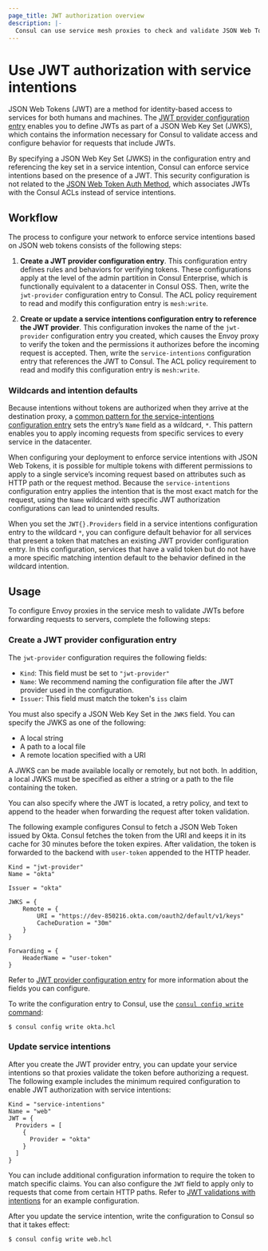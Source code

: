 ```yaml
---
page_title: JWT authorization overview
description: |-
  Consul can use service mesh proxies to check and validate JSON Web Tokens (JWT) to enable additional identify-based access security for both human and machine users. Learn how to configure a JWT provider configuration entry and a service intentions configuration entry to authorize requests.
---
```


# Use JWT authorization with service intentions

JSON Web Tokens (JWT) are a method for identity-based access to services for both humans and machines. The [JWT provider configuration entry](/consul/docs/connect/config-entries/jwt-provider) enables you to define JWTs as part of a JSON Web Key Set (JWKS), which contains the information necessary for Consul to validate access and configure behavior for requests that include JWTs.

By specifying a JSON Web Key Set (JWKS) in the configuration entry and referencing the key set in a service intention, Consul can enforce service intentions based on the presence of a JWT. This security configuration is not related to the [JSON Web Token Auth Method](/consul/docs/security/acl/auth-methods/jwt), which associates JWTs with the Consul ACLs instead of service intentions.

## Workflow

The process to configure your network to enforce service intentions based on JSON web tokens consists of the following steps:

1. **Create a JWT provider configuration entry**. This configuration entry defines rules and behaviors for verifying tokens. These configurations apply at the level of the admin partition in Consul Enterprise, which is functionally equivalent to a datacenter in Consul OSS. Then, write the `jwt-provider` configuration entry to Consul. The ACL policy requirement to read and modify this configuration entry is `mesh:write`.

1. **Create or update a service intentions configuration entry to reference the JWT provider**. This configuration invokes the name of the `jwt-provider` configuration entry you created, which causes the Envoy proxy to verify the token and the permissions it authorizes before the incoming request is accepted. Then, write the `service-intentions` configuration entry that references the JWT to Consul. The ACL policy requirement to read and modify this configuration entry is `mesh:write`.

### Wildcards and intention defaults

Because intentions without tokens are authorized when they arrive at the destination proxy, a [common pattern for the service-intentions configuration entry](/consul/docs/connect/config-entries/service-intentions#l4-intentions-for-all-destinations) sets the entry’s `Name` field as a wildcard, `*`. This pattern enables you to apply incoming requests from specific services to every service in the datacenter.

When configuring your deployment to enforce service intentions with JSON Web Tokens, it is possible for multiple tokens with different permissions to apply to a single service’s incoming request based on attributes such as HTTP path or the request method. Because the `service-intentions` configuration entry applies the intention that is the most exact match for the request, using the `Name` wildcard with specific JWT authorization configurations can lead to unintended results.

When you set the `JWT{}.Providers` field in a service intentions configuration entry to the wildcard `*`, you can configure default behavior for all services that present a token that matches an existing JWT provider configuration entry. In this configuration, services that have a valid token but do not have a more specific matching intention default to the behavior defined in the wildcard intention.

## Usage

To configure Envoy proxies in the service mesh to validate JWTs before forwarding requests to servers, complete the following steps:

### Create a JWT provider configuration entry

The `jwt-provider` configuration requires the following fields:

- `Kind`: This field must be set to `"jwt-provider"`
- `Name`: We recommend naming the configuration file after the JWT provider used in the configuration.
- `Issuer`: This field must match the token's `iss` claim

You must also specify a JSON Web Key Set in the `JWKS` field. You can specify the JWKS as one of the following:

- A local string
- A path to a local file
- A remote location specified with a URI

A JWKS can be made available locally or remotely, but not both. In addition, a local JWKS must be specified as either a string or a path to the file containing the token.

You can also specify where the JWT is located, a retry policy, and text to append to the header when forwarding the request after token validation.

The following example configures Consul to fetch a JSON Web Token issued by Okta. Consul fetches the token from the URI and keeps it in its cache for 30 minutes before the token expires. After validation, the token is forwarded to the backend with `user-token` appended to the HTTP header.

```hcl
Kind = "jwt-provider"
Name = "okta"

Issuer = "okta"

JWKS = {
    Remote = {
        URI = "https://dev-850216.okta.com/oauth2/default/v1/keys"
        CacheDuration = "30m"
    }
}

Forwarding = {
    HeaderName = "user-token"
}
```

Refer to [JWT provider configuration entry](/consul/docs/connect/config-entries/jwt-provider) for more information about the fields you can configure.

To write the configuration entry to Consul, use the [`consul config write` command](/consul/commands/config/write):

```shell-session
$ consul config write okta.hcl
```

### Update service intentions

After you create the JWT provider entry, you can update your service intentions so that proxies validate the token before authorizing a request. The following example includes the minimum required configuration to enable JWT authorization with service intentions:

```hcl
Kind = "service-intentions"
Name = "web"
JWT = {
  Providers = [
    {
      Provider = "okta"
    }
  ]
}
```

You can include additional configuration information to require the token to match specific claims. You can also configure the `JWT` field to apply only to requests that come from certain HTTP paths. Refer to [JWT validations with intentions](/consul/docs/conntect/config-entries/service-intentions#jwt-validations-with-intentions) for an example configuration.

After you update the service intention, write the configuration to Consul so that it takes effect:

```shell-session
$ consul config write web.hcl
```